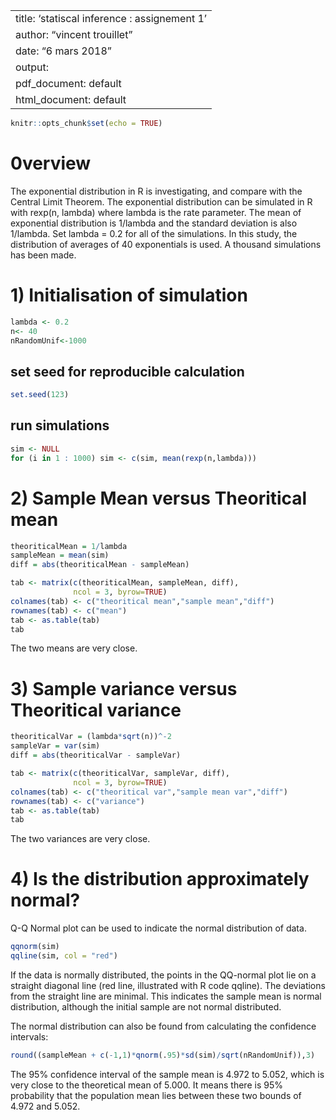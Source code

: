 
---
title: 'statiscal inference : assignement 1'
author: "vincent trouillet"
date: "6 mars 2018"
output:
  pdf_document: default
  html_document: default
---



```r
knitr::opts_chunk$set(echo = TRUE)
```

# 0verview

The exponential distribution in R is investigating, and compare with the Central Limit Theorem. The exponential distribution can be simulated in R with rexp(n, lambda) where lambda is the rate parameter. The mean of exponential distribution is 1/lambda and the standard deviation is also 1/lambda. Set lambda = 0.2 for all of the simulations. In this study, the distribution of averages of 40 exponentials is used. A thousand simulations has been made.

# 1) Initialisation of simulation

```r
lambda <- 0.2
n<- 40
nRandomUnif<-1000

```

## set seed for reproducible calculation

```r
set.seed(123)
```

## run simulations

```r
sim <- NULL
for (i in 1 : 1000) sim <- c(sim, mean(rexp(n,lambda)))
```

# 2) Sample Mean versus Theoritical mean
```r
theoriticalMean = 1/lambda
sampleMean = mean(sim)
diff = abs(theoriticalMean - sampleMean)

tab <- matrix(c(theoriticalMean, sampleMean, diff),
              ncol = 3, byrow=TRUE)
colnames(tab) <- c("theoritical mean","sample mean","diff")
rownames(tab) <- c("mean")
tab <- as.table(tab)
tab
```

The two means are very close.

# 3) Sample variance versus Theoritical variance

```r
theoriticalVar = (lambda*sqrt(n))^-2
sampleVar = var(sim)
diff = abs(theoriticalVar - sampleVar)

tab <- matrix(c(theoriticalVar, sampleVar, diff),
              ncol = 3, byrow=TRUE)
colnames(tab) <- c("theoritical var","sample mean var","diff")
rownames(tab) <- c("variance")
tab <- as.table(tab)
tab
```

The two variances are very close.

# 4) Is the distribution approximately normal?

Q-Q Normal plot can be used to indicate the normal distribution of data.

```r
qqnorm(sim)
qqline(sim, col = "red")

```
If the data is normally distributed, the points in the QQ-normal plot lie on a straight diagonal line (red line, illustrated with R code qqline). The deviations from the straight line are minimal. This indicates the sample mean is normal distribution, although the initial sample are not normal distributed.

The normal distribution can also be found from calculating the confidence intervals:
```r

round((sampleMean + c(-1,1)*qnorm(.95)*sd(sim)/sqrt(nRandomUnif)),3)
```
The 95% confidence interval of the sample mean is 4.972 to 5.052, which is very close to the theoretical mean of 5.000. It means there is 95% probability that the population mean lies between these two bounds of 4.972 and 5.052.

